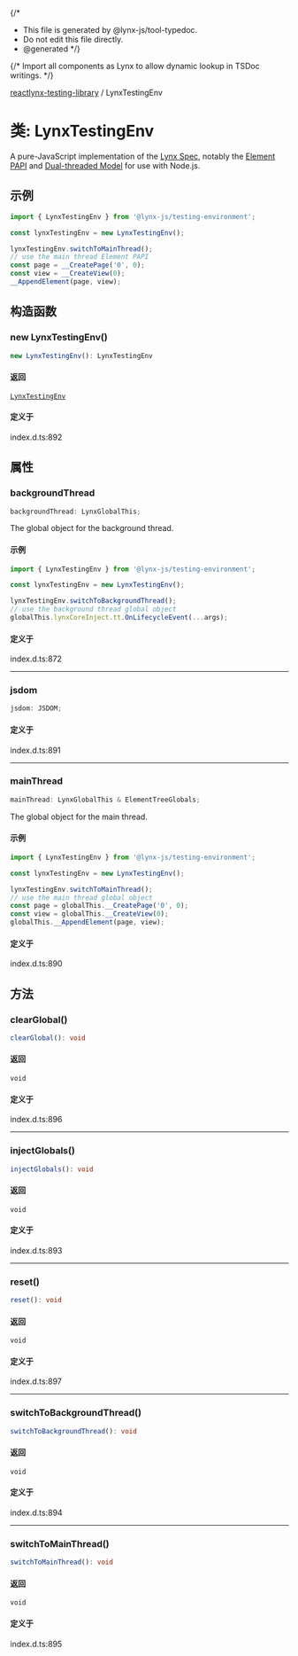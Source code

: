 {/*
* This file is generated by @lynx-js/tool-typedoc.
* Do not edit this file directly.
* @generated
*/}

{/* Import all components as Lynx to allow dynamic lookup in TSDoc writings. */}


[reactlynx-testing-library](/api/reactlynx-testing-library/index.mdx) / LynxTestingEnv

# 类: LynxTestingEnv

A pure-JavaScript implementation of the [Lynx Spec](https://lynxjs.org/guide/spec.html),
notably the [Element PAPI](https://lynxjs.org/api/engine/element-api) and [Dual-threaded Model](https://lynxjs.org/guide/spec#dual-threaded-model) for use with Node.js.

## 示例

```ts
import { LynxTestingEnv } from '@lynx-js/testing-environment';

const lynxTestingEnv = new LynxTestingEnv();

lynxTestingEnv.switchToMainThread();
// use the main thread Element PAPI
const page = __CreatePage('0', 0);
const view = __CreateView(0);
__AppendElement(page, view);

```

## 构造函数

### new LynxTestingEnv()

```ts
new LynxTestingEnv(): LynxTestingEnv
```

#### 返回

[`LynxTestingEnv`](/api/reactlynx-testing-library/Class.LynxTestingEnv.mdx)

#### 定义于

index.d.ts:892

## 属性

### backgroundThread

```ts
backgroundThread: LynxGlobalThis;
```

The global object for the background thread.

#### 示例

```ts
import { LynxTestingEnv } from '@lynx-js/testing-environment';

const lynxTestingEnv = new LynxTestingEnv();

lynxTestingEnv.switchToBackgroundThread();
// use the background thread global object
globalThis.lynxCoreInject.tt.OnLifecycleEvent(...args);
```

#### 定义于

index.d.ts:872

***

### jsdom

```ts
jsdom: JSDOM;
```

#### 定义于

index.d.ts:891

***

### mainThread

```ts
mainThread: LynxGlobalThis & ElementTreeGlobals;
```

The global object for the main thread.

#### 示例

```ts
import { LynxTestingEnv } from '@lynx-js/testing-environment';

const lynxTestingEnv = new LynxTestingEnv();

lynxTestingEnv.switchToMainThread();
// use the main thread global object
const page = globalThis.__CreatePage('0', 0);
const view = globalThis.__CreateView(0);
globalThis.__AppendElement(page, view);
```

#### 定义于

index.d.ts:890

## 方法

### clearGlobal()

```ts
clearGlobal(): void
```

#### 返回

`void`

#### 定义于

index.d.ts:896

***

### injectGlobals()

```ts
injectGlobals(): void
```

#### 返回

`void`

#### 定义于

index.d.ts:893

***

### reset()

```ts
reset(): void
```

#### 返回

`void`

#### 定义于

index.d.ts:897

***

### switchToBackgroundThread()

```ts
switchToBackgroundThread(): void
```

#### 返回

`void`

#### 定义于

index.d.ts:894

***

### switchToMainThread()

```ts
switchToMainThread(): void
```

#### 返回

`void`

#### 定义于

index.d.ts:895
